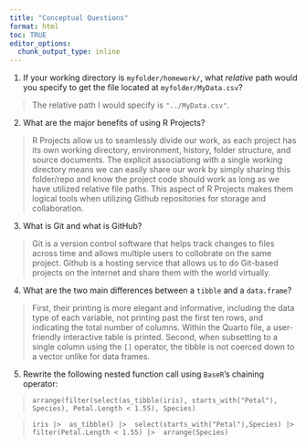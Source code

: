 ```yaml
---
title: "Conceptual Questions"
format: html
toc: TRUE
editor_options: 
  chunk_output_type: inline
---
```



1. If your working directory is `myfolder/homework/`, what *relative* path would you specify to get the file located at `myfolder/MyData.csv`? 

  > The relative path I would specify is `"../MyData.csv"`.
  
2. What are the major benefits of using R Projects?

  > R Projects allow us to seamlessly divide our work, as each project has its own working directory, environment, history, folder structure, and source documents. The explicit associationg with a single working directory means we can easily share our work by simply sharing this folder/repo and know the project code should work as long as we have utilized relative file paths. This aspect of R Projects makes them logical tools when utilizing Github repositories for storage and collaboration. 

3. What is Git and what is GitHub?

  > Git is a version control software that helps track changes to files across time and allows multiple users to collobrate on the same project. 
  Github is a hosting service that allows us to do Git-based projects on the internet and share them with the world virtually. 
  
4. What are the two main differences between a `tibble` and a `data.frame`? 

  > First, their printing is more elegant and informative, including the data type of each variable, not printing past the first ten rows, and indicating the total number of columns. Within the Quarto file, a user-friendly interactive table is printed. 
  Second, when subsetting to a single column using the `[]` operator, the tibble is not coerced down to a vector unlike for data frames. 
  
5. Rewrite the following nested function call using `BaseR`'s chaining operator:

  > `arrange(filter(select(as_tibble(iris), starts_with("Petal"), Species), Petal.Length <
        1.55), Species)`
        
  > `iris |> 
        as_tibble() |> 
        select(starts_with("Petal"),Species) |> 
        filter(Petal.Length < 1.55) |> 
        arrange(Species)`
        

